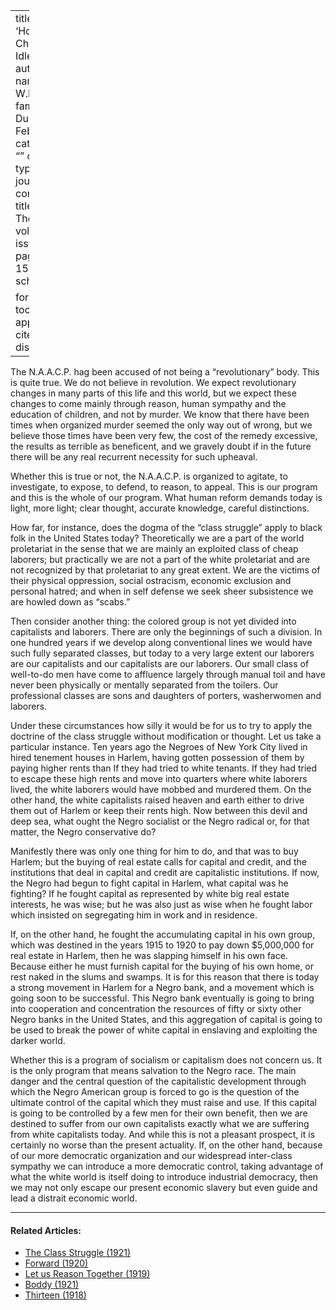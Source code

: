 
---
title: 'Hopkinsville, Chicago and Idlewild'
author:
  - name:
      given: W.E.B.
      family: Du Bois
date: Feb. 1921
categories: 
  - ""
citation: 
  type: article-journal
  container-title: The Crisis
  volume: 22
  issue: 4
  page: 158-159
google-scholar: true

format:
  html:
    toc: false
    appendix-cite-as: display
---


The N.A.A.C.P. hag been accused of not being a "revolutionary" body. This is quite true. We do not believe in revolution. We expect revolutionary changes in many parts of this life and this world, but we expect these changes to come mainly through reason, human sympathy and the education of children, and not by murder. We know that there have been times when organized murder seemed the only way out of wrong, but we believe those times have been very few, the cost of the remedy excessive, the results as terrible as beneficent, and we gravely doubt if in the future there will be any real recurrent necessity for such upheaval.

Whether this is true or not, the N.A.A.C.P. is organized to agitate, to investigate, to expose, to defend, to reason, to appeal. This is our program and this is the whole of our program. What human reform demands today is light, more light; clear thought, accurate knowledge, careful distinctions.

How far, for instance, does the dogma of the "class struggle" apply to black folk in the United States today? Theoretically we are a part of the world proletariat in the sense that we are mainly an exploited class of cheap laborers; but practically we are not a part of the white proletariat and are not recognized by that proletariat to any great extent. We are the victims of their physical oppression, social ostracism, economic exclusion and personal hatred; and when in self defense we seek sheer subsistence we are howled down as "scabs."

Then consider another thing: the colored group is not yet divided into capitalists and laborers. There are only the beginnings of such a division. In one hundred years if we develop along conventional lines we would have such fully separated classes, but today to a very large extent our laborers are our capitalists and our capitalists are our laborers. Our small class of well-to-do men have come to affluence largely through manual toil and have never been physically or mentally separated from the toilers. Our professional classes are sons and daughters of porters, washerwomen and laborers.

Under these circumstances how silly it would be for us to try to apply the doctrine of the class struggle without modification or thought. Let us take a particular instance. Ten years ago the Negroes of New York City lived in hired tenement houses in Harlem, having gotten possession of them by paying higher rents than If they had tried to white tenants. If they had tried to escape these high rents and move into quarters where white laborers lived, the white laborers would have mobbed and murdered them. On the other hand, the white capitalists raised heaven and earth either to drive them out of Harlem or keep their rents high. Now between this devil and deep sea, what ought the Negro socialist or the Negro radical or, for that matter, the Negro conservative do?

Manifestly there was only one thing for him to do, and that was to buy Harlem; but the buying of real estate calls for capital and credit, and the institutions that deal in capital and credit are capitalistic institutions. If now, the Negro had begun to fight capital in Harlem, what capital was he fighting? If he fought capital as represented by white big real estate interests, he was wise; but he was also just as wise when he fought labor which insisted on segregating him in work and in residence.

If, on the other hand, he fought the accumulating capital in his own group, which was destined in the years 1915 to 1920 to pay down $5,000,000 for real estate in Harlem, then he was slapping himself in his own face. Because either he must furnish capital for the buying of his own home, or rest naked in the slums and swamps. It is for this reason that there is today a strong movement in Harlem for a Negro bank, and a movement which is going soon to be successful. This Negro bank eventually is going to bring into cooperation and concentration the resources of fifty or sixty other Negro banks in the United States, and this aggregation of capital is going to be used to break the power of white capital in enslaving and exploiting the darker world.

Whether this is a program of socialism or capitalism does not concern us. It is the only program that means salvation to the Negro race. The main danger and the central question of the capitalistic development through which the Negro American group is forced to go is the question of the ultimate control of the capital which they must raise and use. If this capital is going to be controlled by a few men for their own benefit, then we are destined to suffer from our own capitalists exactly what we are suffering from white capitalists today. And while this is not a pleasant prospect, it is certainly no worse than the present actuality. If, on the other hand, because of our more democratic organization and our widespread inter-class sympathy we can introduce a more democratic control, taking advantage of what the white world is itself doing to introduce industrial democracy, then we may not only escape our present economic slavery but even guide and lead a distrait economic world.

<!-- Similar articles start here -->
<div  class="clear-wrap"></div>
<hr>
#### Related Articles:

* [The Class Struggle (1921)](/Volumes/22/04/class_struggle.html)
* [Forward (1920)](/Volumes/20/05/forward.html)
* [Let us Reason Together (1919)](/Volumes/18/05/let_us_reason_together.html)
* [Boddy (1921)](/Volumes/23/05/boddy.html)
* [Thirteen (1918)](/Volumes/15/03/thirteen.html)

<!-- Similar articles end here -->